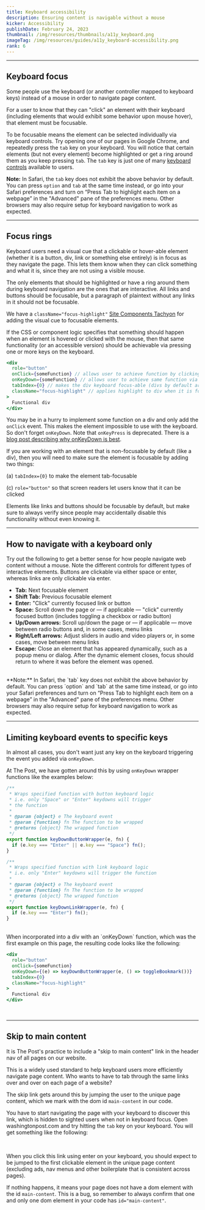 ```yaml
---
title: Keyboard accessibility
description: Ensuring content is navigable without a mouse
kicker: Accessibility
publishDate: February 24, 2023
thumbnail: /img/resources/thumbnails/a11y_keyboard.png
imageTag: /img/resources/guides/a11y_keyboard-accessibility.png
rank: 6
---
```


---

## Keyboard focus

Some people use the keyboard (or another controller mapped to keyboard keys) instead of a mouse in order to navigate page content.

For a user to know that they can "click" an element with their keyboard (including elements that would exhibit some behavior upon mouse hover), that element must be focusable.

To be focusable means the element can be selected individually via keyboard controls. Try opening one of our pages in Google Chrome, and repeatedly press the `tab` key on your keyboard. You will notice that certain elements (but not every element) become highlighted or get a ring around them as you keep pressing `tab`. The `tab` key is just one of many [keyboard controls](#How%20to%20navigate%20with%20a%20keyboard%20only) available to users.

**Note:** In Safari, the `tab` key does not exhibit the above behavior by default. You can press `option` and `tab` at the same time instead, or go into your Safari preferences and turn on “Press Tab to highlight each item on a webpage” in the "Advanced" pane of the preferences menu. Other browsers may also require setup for keyboard navigation to work as expected.

---

## Focus rings

Keyboard users need a visual cue that a clickable or hover-able element (whether it is a button, div, link or something else entirely) is in focus as they navigate the page. This lets them know when they can click something and what it is, since they are not using a visible mouse.

The only elements that should be highlighted or have a ring around them during keyboard navigation are the ones that are interactive. All links and buttons should be focusable, but a paragraph of plaintext without any links in it should not be focusable.

We have a `className="focus-highlight"` [Site Components Tachyon](https://react.wpds.preview.now.washingtonpost.com/?path=/story/tachyons-search--page) for adding the visual cue to focusable elements.

If the CSS or component logic specifies that something should happen when an element is hovered or clicked with the mouse, then that same functionality (or an accessible version) should be achievable via pressing one or more keys on the keyboard.

```jsx
<div
  role="button"
  onClick={someFunction} // allows user to achieve function by clicking div
  onKeyDown={someFunction} // allows user to achieve same function via keyboard key
  tabIndex={0} // makes the div keyboard focus-able (divs by default are not)
  className="focus-highlight" // applies highlight to div when it is focused
>
  Functional div
</div>
```

You may be in a hurry to implement some function on a div and only add the `onClick` event. This makes the element impossible to use with the keyboard. So don't forget `onKeyDown`. Note that `onKeyPress` is deprecated. There is a [blog post describing why onKeyDown is best](https://www.mutuallyhuman.com/blog/keydown-is-the-only-keyboard-event-we-need/).

If you are working with an element that is non-focusable by default (like a div), then you will need to make sure the element is focusable by adding two things:

(a) `tabIndex={0}` to make the element tab-focusable

(c) `role="button"` so that screen readers let users know that it can be clicked

Elements like links and buttons should be focusable by default, but make sure to always verify since people may accidentally disable this functionality without even knowing it.

---

## How to navigate with a keyboard only

Try out the following to get a better sense for how people navigate web content without a mouse. Note the different controls for different types of interactive elements. Buttons are clickable via either space or enter, whereas links are only clickable via enter.

- **Tab:** Next focusable element
- **Shift Tab:** Previous focusable element
- **Enter:** "Click" currently focused link or button
- **Space:** Scroll down the page or — if applicable — "click" currently focused button (includes toggling a checkbox or radio button)
- **Up/Down arrows:** Scroll up/down the page or — if applicable — move between radio buttons and, in some cases, menu links
- **Right/Left arrows:** Adjust sliders in audio and video players or, in some cases, move between menu links
- **Escape:** Close an element that has appeared dynamically, such as a popup menu or dialog. After the dynamic element closes, focus should return to where it was before the element was opened.

<br />
**Note:** In Safari, the `tab` key does not exhibit the above behavior by default.
You can press `option` and `tab` at the same time instead, or go into your Safari
preferences and turn on “Press Tab to highlight each item on a webpage” in the "Advanced"
pane of the preferences menu. Other browsers may also require setup for keyboard
navigation to work as expected.

---

## Limiting keyboard events to specific keys

In almost all cases, you don't want just any key on the keyboard triggering the event you added via `onKeyDown`.

At The Post, we have gotten around this by using `onKeyDown` wrapper functions like the examples below:

```jsx
/**
 * Wraps specified function with button keyboard logic
 * i.e. only "Space" or "Enter" keydowns will trigger
 * the function
 *
 * @param {object} e The keyboard event
 * @param {function} fn The function to be wrapped
 * @returns {object} The wrapped function
 */
export function keyDownButtonWrapper(e, fn) {
  if (e.key === "Enter" || e.key === "Space") fn();
}

/**
 * Wraps specified function with link keyboard logic
 * i.e. only "Enter" keydowns will trigger the function
 *
 * @param {object} e The keyboard event
 * @param {function} fn The function to be wrapped
 * @returns {object} The wrapped function
 */
export function keyDownLinkWrapper(e, fn) {
  if (e.key === "Enter") fn();
}
```

<br />
When incorporated into a div with an `onKeyDown` function, which was the first example
on this page, the resulting code looks like the following:

```jsx
<div
  role="button"
  onClick={someFunction}
  onKeyDown={(e) => keyDownButtonWrapper(e, () => toggleBookmark())}
  tabIndex={0}
  className="focus-highlight"
>
  Functional div
</div>
```

<br />

---

## Skip to main content

It is The Post's practice to include a "skip to main content" link in the header nav of all pages on our website.

This is a widely used standard to help keyboard users more efficiently navigate page content. Who wants to have to tab through the same links over and over on each page of a website?

The skip link gets around this by jumping the user to the unique page content, which we mark with the dom id `main-content` in our code.

You have to start navigating the page with your keyboard to discover this link, which is hidden to sighted users when not in keyboard focus. Open washingtonpost.com and try hitting the `tab` key on your keyboard. You will get something like the following:

<Container caption='Example of what "skip to main content" link looks like on washingtonpost.com'>
  <Box css={{ display: "flex", justifyContent: "center", margin: "auto" }}>
    <InlineImage
      width={335}
      height={216}
      src="/images/skip-link.png"
      alt="Screenshot of the top left corner of The Washington Post website shows a white underlined hyperlink called 'Skip to main content.' The link has a blue ring around it as it is currently in keyboard focus."
    />
  </Box>
</Container>
<br />

When you click this link using enter on your keyboard, you should expect to be jumped to the first clickable element in the unique page content (excluding ads, nav menus and other boilerplate that is consistent across pages).

If nothing happens, it means your page does not have a dom element with the id `main-content`. This is a bug, so remember to always confirm that one and only one dom element in your code has `id="main-content"`.
